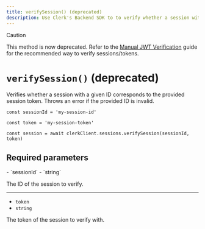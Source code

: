 ```yaml
---
title: verifySession() (deprecated)
description: Use Clerk's Backend SDK to to verify whether a session with a given ID corresponds to the provided session token.
---
```


> [!CAUTION]
> This method is now deprecated. Refer to the [Manual JWT Verification](/docs/backend-requests/handling/manual-jwt) guide for the recommended way to verify sessions/tokens.

# `verifySession()` (deprecated)

Verifies whether a session with a given ID corresponds to the provided session token. Throws an error if the provided ID is invalid.

```tsx
const sessionId = 'my-session-id'

const token = 'my-session-token'

const session = await clerkClient.sessions.verifySession(sessionId, token)
```

## Required parameters

<Properties>
  - `sessionId`
  - `string`

  The ID of the session to verify.

  ---

  - `token`
  - `string`

  The token of the session to verify with.
</Properties>
